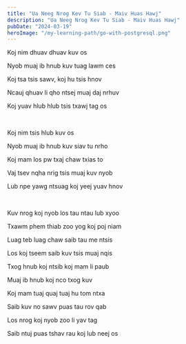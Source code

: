 ```yaml
---
title: "Ua Neeg Nrog Kev Tu Siab - Maiv Huas Hawj"
description: "Ua Neeg Nrog Kev Tu Siab - Maiv Huas Hawj"
pubDate: "2024-03-19"
heroImage: "/my-learning-path/go-with-postgresql.png"
---
```


Koj nim dhuav dhuav kuv os

Nyob muaj ib hnub kuv tuag lawm ces

Koj tsa tsis sawv, koj hu tsis hnov

Ncauj qhuav li qho ntsej muaj daj nrhuv

Koj yuav hlub hlub tsis txawj tag os

<br />

Koj nim tsis hlub kuv os

Nyob muaj ib hnub kuv siav tu nrho

Koj mam los pw txaj chaw txias to

Vaj tsev nqha nrig tsis muaj kuv nyob

Lub npe yawg ntsuag koj yeej yuav hnov

<br />

Kuv nrog koj nyob los tau ntau lub xyoo

Txawm phem thiab zoo yog koj poj niam

Luag teb luag chaw saib tau me ntsis

Los koj tseem saib kuv tsis muaj nqis

Txog hnub koj ntsib koj mam li paub

Muaj ib hnub koj nco txog kuv

Koj mam tuaj quaj tuaj hu tom ntxa

Saib kuv no sawv puas tau rov qab

Los nrog koj nyob zoo li yav tag

Saib ntuj puas tshav rau koj lub neej os
